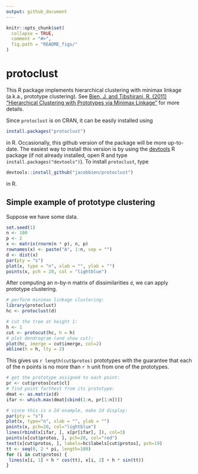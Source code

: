 ```yaml
---
output: github_document
---
```


<!-- README.md is generated from README.Rmd. Please edit that file -->

```r
knitr::opts_chunk$set(
  collapse = TRUE,
  comment = "#>",
  fig.path = "README_figs/"
)
```

# protoclust

This R package implements hierarchical clustering with minimax linkage (a.k.a., prototype clustering).  See
[Bien, J. and Tibshirani, R. (2011) "Hierarchical Clustering with Prototypes via Minimax Linkage"](http://faculty.bscb.cornell.edu/~bien/papers/jasa2011minimax.pdf) for more details.

Since `protoclust` is on CRAN, it can be easily installed using
```r
install.packages("protoclust")
```
in R.  Occasionally, this github version of the package will be more up-to-date.  The easiest way to install this version is
by using the [devtools](https://cran.r-project.org/web/packages/devtools/index.html) R package (if not already installed, open R and type `install.packages("devtools")`). To install `protoclust`, type

```r
devtools::install_github("jacobbien/protoclust")
```
in R.

## Simple example of prototype clustering

Suppose we have some data.
```r
set.seed(1)
n <- 100
p <- 2
x <- matrix(rnorm(n * p), n, p)
rownames(x) <- paste("A", 1:n, sep = "")
d <- dist(x)
par(pty = "s")
plot(x, type = "n", xlab = "", ylab = "")
points(x, pch = 20, col = "lightblue")
```

After computing an n-by-n matrix of dissimilarities `d`, we can apply prototype clustering.

```r
# perform minimax linkage clustering:
library(protoclust)
hc <- protoclust(d)

# cut the tree at height 1:
h <- 1
cut <- protocut(hc, h = h)
# plot dendrogram (and show cut):
plot(hc, imerge = cut$imerge, col=2)
abline(h = h, lty = 2)
```

This gives us `r length(cut$protos)` prototypes with the guarantee that each of the n points is no more than `r h` unit from one of the prototypes.

```r
# get the prototype assigned to each point:
pr <- cut$protos[cut$cl]
# find point farthest from its prototype:
dmat <- as.matrix(d)
ifar <- which.max(dmat[cbind(1:n, pr[1:n])])

# since this is a 2d example, make 2d display:
par(pty = "s")
plot(x, type="n", xlab = "", ylab = "")
points(x, pch=20, col="lightblue")
lines(rbind(x[ifar, ], x[pr[ifar], ]), col=3)
points(x[cut$protos, ], pch=20, col="red")
text(x[cut$protos, ], labels=hc$labels[cut$protos], pch=19)
tt <- seq(0, 2 * pi, length=100)
for (i in cut$protos) {
 lines(x[i, 1] + h * cos(tt), x[i, 2] + h * sin(tt))
}
```

